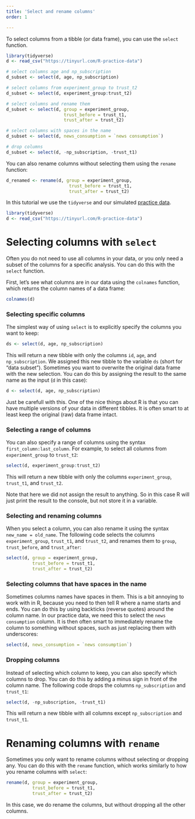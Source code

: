 ```yaml
---
title: 'Select and rename columns'
order: 1

---
```



::: {.callout-note title="TLDR summary" collapse="true"}

To select columns from a tibble (or data frame), you can use the `select` function.

```r
library(tidyverse)
d <- read_csv("https://tinyurl.com/R-practice-data")

# select columns age and np_subscription
d_subset <- select(d, age, np_subscription)

# select columns from experiment_group to trust_t2
d_subset <- select(d, experiment_group:trust_t2)

# select columns and rename them
d_subset <- select(d, group = experiment_group, 
                      trust_before = trust_t1, 
                      trust_after = trust_t2)

# select columns with spaces in the name
d_subset <- select(d, news_consumption = `news consumption`)

# drop columns
d_subset <- select(d, -np_subscription, -trust_t1)
```

You can also rename columns without selecting them using the `rename` function:
```r
d_renamed <- rename(d, group = experiment_group, 
                        trust_before = trust_t1, 
                        trust_after = trust_t2)
``` 
:::

In this tutorial we use the `tidyverse` and our simulated [practice data](../data-management/index.qmd#practice-data).

```r
library(tidyverse)
d <- read_csv("https://tinyurl.com/R-practice-data")
```

# Selecting columns with `select`

Often you do not need to use all columns in your data, or you only need a subset of the columns for a specific analysis.
You can do this with the `select` function.

First, let's see what columns are in our data using the `colnames` function, which returns the column names of a data frame:

```r
colnames(d)
```

### Selecting specific columns

The simplest way of using `select` is to explicitly specify the columns you want to keep:

```r
ds <- select(d, age, np_subscription)
```

This will return a new tibble with only the columns `id`, `age`, and `np_subscription`.
We assigned this new tibble to the variable `ds` (short for "data subset").
Sometimes you want to overwrite the original data frame with the new selection.
You can do this by assigning the result to the same name as the input (`d` in this case):

```r
d <- select(d, age, np_subscription)
```

Just be carefull with this. 
One of the nice things about R is that you can have multiple versions of your data in different tibbles.
It is often smart to at least keep the original (raw) data frame intact.

### Selecting a range of columns

You can also specify a range of columns using the syntax `first_column:last_column`.
For example, to select all columns from `experiment_group` to `trust_t2`:

```r
select(d, experiment_group:trust_t2)
```

This will return a new tibble with only the columns `experiment_group`, `trust_t1`, and `trust_t2`.

Note that here we did not assign the result to anything.
So in this case R will just print the result to the console, but not store it in a variable.

### Selecting and renaming columns

When you select a column, you can also rename it using the syntax `new_name = old_name`. 
The following code selects the columns `experiment_group`, `trust_t1`, and `trust_t2`, and renames them to `group`, `trust_before`, and `trust_after`:

```r
select(d, group = experiment_group, 
          trust_before = trust_t1, 
          trust_after = trust_t2)
```


### Selecting columns that have spaces in the name  

Sometimes columns names have spaces in them.
This is a bit annoying to work with in R, because you need to then tell R where a name starts and ends.
You can do this by using backticks (reverse quotes) around the column name. 
In our practice data, we need this to select the `news consumption` column.
It is then often smart to immediately rename the column to something without spaces, such as just replacing them with underscores:

```r
select(d, news_consumption = `news consumption`)
```

### Dropping columns

Instead of selecting which column to keep, you can also specify which columns to drop.
You can do this by adding a minus sign in front of the column name.
The following code drops the columns `np_subscription` and `trust_t1`:

```r
select(d, -np_subscription, -trust_t1)
```

This will return a new tibble with all columns except `np_subscription` and `trust_t1`.


# Renaming columns with `rename`

Sometimes you only want to rename columns without selecting or dropping any.
You can do this with the `rename` function, which works similarly to how you rename columns with `select`:

```r
rename(d, group = experiment_group, 
          trust_before = trust_t1, 
          trust_after = trust_t2)
```

In this case, we do rename the columns, but without dropping all the other columns.
